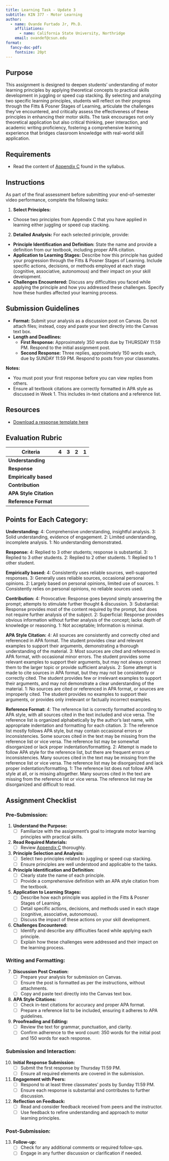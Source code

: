 ```yaml
---
title: Learning Task - Update 3
subtitle: KIN 377 - Motor Learning
author:
  - name: Ovande Furtado Jr, Ph.D.
    affiliations:
      - name: California State University, Northridge
    email: ovandef@csun.edu
format:
  fancy-doc-pdf:
    fontsize: 20pt
---
```


## Purpose

This assignment is designed to deepen students' understanding of motor learning principles by applying theoretical concepts to practical skills development in juggling or speed cup stacking. By selecting and analyzing two specific learning principles, students will reflect on their progress through the Fitts & Posner Stages of Learning, articulate the challenges they've encountered, and critically assess the effectiveness of these principles in enhancing their motor skills. The task encourages not only theoretical application but also critical thinking, peer interaction, and academic writing proficiency, fostering a comprehensive learning experience that bridges classroom knowledge with real-world skill application.

## Requirements

-   Read the content of [Appendix C](https://drfurtado.github.io/kin377/syllabus-fo.html#sec-appendix-c) found in the syllabus.

## Instructions

As part of the final assessment before submitting your end-of-semester video performance, complete the following tasks:

1.  **Select Principles:**

-   Choose two principles from Appendix C that you have applied in learning either juggling or speed cup stacking.

2.  **Detailed Analysis:** For each selected principle, provide:

-   **Principle Identification and Definition:** State the name and provide a definition from our textbook, including proper APA citation.
-   **Application to Learning Stages:** Describe how this principle has guided your progression through the Fitts & Posner Stages of Learning. Include specific actions, decisions, or methods employed at each stage (cognitive, associative, autonomous) and their impact on your skill development.
-   **Challenges Encountered:** Discuss any difficulties you faced while applying the principle and how you addressed these challenges. Specify how these hurdles affected your learning process.

## Submission Guidelines

-   **Format:** Submit your analysis as a discussion post on Canvas. Do not attach files; instead, copy and paste your text directly into the Canvas text box.
-   **Length and Deadlines:**
    -   **First Response:** Approximately 350 words due by THURSDAY 11:59 PM. Respond to the initial assignment post.
    -   **Second Response:** Three replies, approximately 150 words each, due by SUNDAY 11:59 PM. Respond to posts from your classmates.

**Notes:**

-   You must post your first response before you can view replies from others.
-   Ensure all textbook citations are correctly formatted in APA style as discussed in Week 1. This includes in-text citations and a reference list.

## Resources

-   [Download a response template here](https://mycsunemail-my.sharepoint.com/:w:/g/personal/ovande_furtado_csun_edu/EYxJHESvsAhEg-MXzmlY70EBeM9XdBO5hXo561QS7jNqEw?e=VGXanv)

## Evaluation Rubric

| Criteria               | 4   | 3   | 2   | 1   |
|------------------------|-----|-----|-----|-----|
| **Understanding**      |     |     |     |     |
| **Response**           |     |     |     |     |
| **Empirically based**  |     |     |     |     |
| **Contribution**       |     |     |     |     |
| **APA Style Citation** |     |     |     |     |
| **Reference Format**   |     |     |     |     |

## Points for Each Category:

**Understanding:** 4: Comprehensive understanding, insightful analysis. 3: Solid understanding, evidence of engagement. 2: Limited understanding, incomplete analysis. 1: No understanding demonstrated.

**Response:** 4: Replied to 3 other students; response is substantial. 3: Replied to 3 other students. 2: Replied to 2 other students. 1: Replied to 1 other student.

**Empirically based:** 4: Consistently uses reliable sources, well-supported responses. 3: Generally uses reliable sources, occasional personal opinions. 2: Largely based on personal opinions, limited use of sources. 1: Consistently relies on personal opinions, no reliable sources used.

**Contribution:** 4: Provocative: Response goes beyond simply answering the prompt; attempts to stimulate further thought & discussion. 3: Substantial: Response provides most of the content required by the prompt, but does not require further analysis of the subject. 2: Superficial: Response provides obvious information without further analysis of the concept; lacks depth of knowledge or reasoning. 1: Not acceptable; Information is minimal.

**APA Style Citation:** 4: All sources are consistently and correctly cited and referenced in APA format. The student provides clear and relevant examples to support their arguments, demonstrating a thorough understanding of the material. 3: Most sources are cited and referenced in APA format, with occasional minor errors. The student provides some relevant examples to support their arguments, but may not always connect them to the larger topic or provide sufficient analysis. 2: Some attempt is made to cite sources in APA format, but they may not be consistently or correctly cited. The student provides few or irrelevant examples to support their arguments, and may not demonstrate a clear understanding of the material. 1: No sources are cited or referenced in APA format, or sources are improperly cited. The student provides no examples to support their arguments, or provides only irrelevant or factually incorrect examples.

**Reference Format:** 4: The reference list is correctly formatted according to APA style, with all sources cited in the text included and vice versa. The reference list is organized alphabetically by the author's last name, with appropriate indentation and formatting for each citation. 3: The reference list mostly follows APA style, but may contain occasional errors or inconsistencies. Some sources cited in the text may be missing from the reference list or vice versa. The reference list may be somewhat disorganized or lack proper indentation/formatting. 2: Attempt is made to follow APA style for the reference list, but there are frequent errors or inconsistencies. Many sources cited in the text may be missing from the reference list or vice versa. The reference list may be disorganized and lack proper indentation/formatting. 1: The reference list does not follow APA style at all, or is missing altogether. Many sources cited in the text are missing from the reference list or vice versa. The reference list may be disorganized and difficult to read.

## Assignment Checklist

### Pre-Submission:

1.  **Understand the Purpose:**
    -   [ ] Familiarize with the assignment’s goal to integrate motor learning principles with practical skills.
2.  **Read Required Materials:**
    -   [ ] Review [Appendix C](https://drfurtado.github.io/kin377/syllabus-fo.html#sec-appendix-c) thoroughly.
3.  **Principle Selection and Analysis:**
    -   [ ] Select two principles related to juggling or speed cup stacking.
    -   [ ] Ensure principles are well understood and applicable to the tasks.
4.  **Principle Identification and Definition:**
    -   [ ] Clearly state the name of each principle.
    -   [ ] Provide a comprehensive definition with an APA style citation from the textbook.
5.  **Application to Learning Stages:**
    -   [ ] Describe how each principle was applied in the Fitts & Posner Stages of Learning.
    -   [ ] Detail specific actions, decisions, and methods used in each stage (cognitive, associative, autonomous).
    -   [ ] Discuss the impact of these actions on your skill development.
6.  **Challenges Encountered:**
    -   [ ] Identify and describe any difficulties faced while applying each principle.
    -   [ ] Explain how these challenges were addressed and their impact on the learning process.

### Writing and Formatting:

7.  **Discussion Post Creation:**
    -   [ ] Prepare your analysis for submission on Canvas.
    -   [ ] Ensure the post is formatted as per the instructions, without attachments.
    -   [ ] Copy and paste text directly into the Canvas text box.
8.  **APA Style Citations:**
    -   [ ] Check in-text citations for accuracy and proper APA format.
    -   [ ] Prepare a reference list to be included, ensuring it adheres to APA guidelines.
9.  **Proofreading and Editing:**
    -   [ ] Review the text for grammar, punctuation, and clarity.
    -   [ ] Confirm adherence to the word count: 350 words for the initial post and 150 words for each response.

### Submission and Interaction:

10. **Initial Response Submission:**
    -   [ ] Submit the first response by Thursday 11:59 PM.
    -   [ ] Ensure all required elements are covered in the submission.
11. **Engagement with Peers:**
    -   [ ] Respond to at least three classmates’ posts by Sunday 11:59 PM.
    -   [ ] Ensure each response is substantial and contributes to further discussion.
12. **Reflection on Feedback:**
    -   [ ] Read and consider feedback received from peers and the instructor.
    -   [ ] Use feedback to refine understanding and approach to motor learning principles.

### Post-Submission:

13. **Follow-up:**
    -   [ ] Check for any additional comments or required follow-ups.
    -   [ ] Engage in any further discussion or clarification if needed.
